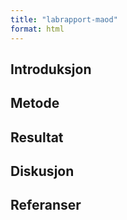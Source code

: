 ```yaml
---
title: "labrapport-maod"
format: html
---
```


## Introduksjon

## Metode

## Resultat


## Diskusjon


## Referanser


